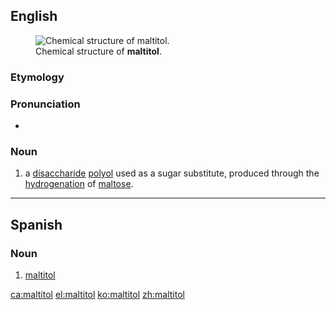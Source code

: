 ==English==
[[Image:Maltitol.svg|thumb|Chemical structure of '''maltitol'''.]]

===Etymology===
{{suffix|en|maltite|ol}}

===Pronunciation===
* {{IPA|ˌmɔːltətɔl|lang=en}}

===Noun===
{{en-noun|-}}
{{wikipedia}}
# {{lb|en|organic chemistry}} a [[disaccharide]] [[polyol]] used as a sugar substitute, produced through the [[hydrogenation]] of [[maltose]].

----

==Spanish==
{{wikipedia|lang=es}}

===Noun===
{{es-noun|m|malitoles}}

# {{lb|es|organic compound}} [[#English|maltitol]]

[[ca:maltitol]]
[[el:maltitol]]
[[ko:maltitol]]
[[zh:maltitol]]